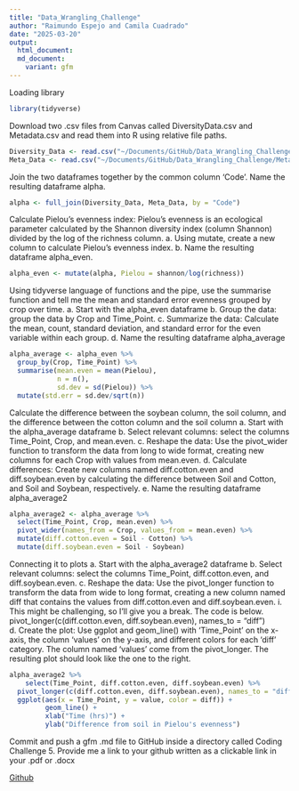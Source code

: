 ```yaml
---
title: "Data_Wrangling_Challenge"
author: "Raimundo Espejo and Camila Cuadrado"
date: "2025-03-20"
output: 
  html_document:
  md_document:
    variant: gfm
---
```


Loading library
```r
library(tidyverse)
```

Download two .csv files from Canvas called DiversityData.csv and Metadata.csv and read them into R using relative file paths.
```r
Diversity_Data <- read.csv("~/Documents/GitHub/Data_Wrangling_Challenge/DiversityData.csv")
Meta_Data <- read.csv("~/Documents/GitHub/Data_Wrangling_Challenge/Metadata.csv")
```

Join the two dataframes together by the common column ‘Code’. Name the resulting dataframe alpha.
```r
alpha <- full_join(Diversity_Data, Meta_Data, by = "Code")
```

Calculate Pielou’s evenness index: Pielou’s evenness is an ecological parameter calculated by the Shannon diversity index (column Shannon) divided by the log of the richness column. 
a.	Using mutate, create a new column to calculate Pielou’s evenness index. 
b.	Name the resulting dataframe alpha_even.
```r
alpha_even <- mutate(alpha, Pielou = shannon/log(richness))
```

Using tidyverse language of functions and the pipe, use the summarise function and tell me the mean and standard error evenness grouped by crop over time.
a.	Start with the alpha_even dataframe
b.	Group the data: group the data by Crop and Time_Point.
c.	Summarize the data: Calculate the mean, count, standard deviation, and standard error for the even variable within each group.
d. Name the resulting dataframe alpha_average
```r
alpha_average <- alpha_even %>%
  group_by(Crop, Time_Point) %>%
  summarise(mean.even = mean(Pielou),
            n = n(),
            sd.dev = sd(Pielou)) %>%
  mutate(std.err = sd.dev/sqrt(n))
```

Calculate the difference between the soybean column, the soil column, and the difference between the cotton column and the soil column
a.	Start with the alpha_average dataframe
b.	Select relevant columns: select the columns Time_Point, Crop, and mean.even.
c.	Reshape the data: Use the pivot_wider function to transform the data from long to wide format, creating new columns for each Crop with values from mean.even.
d.	Calculate differences: Create new columns named diff.cotton.even and diff.soybean.even by calculating the difference between Soil and Cotton, and Soil and Soybean, respectively.
e.	Name the resulting dataframe alpha_average2
```r
alpha_average2 <- alpha_average %>%
  select(Time_Point, Crop, mean.even) %>%
  pivot_wider(names_from = Crop, values_from = mean.even) %>%
  mutate(diff.cotton.even = Soil - Cotton) %>%
  mutate(diff.soybean.even = Soil - Soybean)
```

Connecting it to plots
a.	Start with the alpha_average2 dataframe
b.	Select relevant columns: select the columns Time_Point, diff.cotton.even, and diff.soybean.even.
c.	Reshape the data: Use the pivot_longer function to transform the data from wide to long format, creating a new column named diff that contains the values from diff.cotton.even and diff.soybean.even.
i.	This might be challenging, so I’ll give you a break. The code is below.
pivot_longer(c(diff.cotton.even, diff.soybean.even), names_to = "diff")
d.	Create the plot: Use ggplot and geom_line() with ‘Time_Point’ on the x-axis, the column ‘values’ on the y-axis, and different colors for each ‘diff’ category. The column named ‘values’ come from the pivot_longer. The resulting plot should look like the one to the right. 
```r
alpha_average2 %>%
    select(Time_Point, diff.cotton.even, diff.soybean.even) %>%
  pivot_longer(c(diff.cotton.even, diff.soybean.even), names_to = "diff") %>%
  ggplot(aes(x = Time_Point, y = value, color = diff)) +
         geom_line() +
         xlab("Time (hrs)") +
         ylab("Difference from soil in Pielou's evenness")
```

Commit and push a gfm .md file to GitHub inside a directory called Coding Challenge 5. Provide me a link to your github written as a clickable link in your .pdf or .docx

[Github](https://github.com/RaimundoEspejo/Data_Wrangling_Challenge.git)